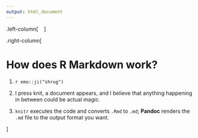 ```yaml
---
output: html_document
---
```

.left-column[
<span class="fa-stack fa-4x">
  <i class="fa fa-circle fa-stack-2x" style="color: #17A2B8;"></i>
  <strong class="fa-stack-1x" style="color: #fff;">?</strong>
</span> 
]

.right-column[

# How does R Markdown work?

1. `r emo::ji("shrug")`

1. I press knit, a document appears, and I believe that anything happening in between could be actual magic.

1. `knitr` executes the code and converts `.Rmd` to `.md`; **Pandoc** renders the `.md` file to the output format you want.

]
